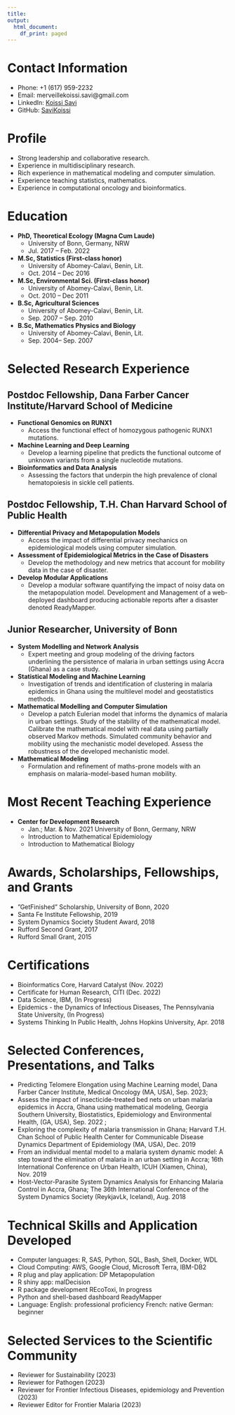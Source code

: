 ```yaml
---
title: 
output: 
  html_document:
    df_print: paged
---
```


# Contact Information

- Phone: +1 (617) 959-2232
- Email: merveillekoissi.savi@gmail.com
- LinkedIn: [Koissi Savi](linkedin.com/in/Koissi Savi)
- GitHub: [SaviKoissi](github.com/SaviKoissi)

# Profile

- Strong leadership and collaborative research.
- Experience in multidisciplinary research.
- Rich experience in mathematical modeling and computer simulation.
- Experience teaching statistics, mathematics.
- Experience in computational oncology and bioinformatics.

# Education

- **PhD, Theoretical Ecology (Magna Cum Laude)**
  - University of Bonn, Germany, NRW
  - Jul. 2017 – Feb. 2022

- **M.Sc, Statistics (First-class honor)**
  - University of Abomey-Calavi, Benin, Lit.
  - Oct. 2014 – Dec 2016

- **M.Sc, Environmental Sci. (First-class honor)**
  - University of Abomey-Calavi, Benin, Lit.
  - Oct. 2010 – Dec 2011

- **B.Sc, Agricultural Sciences**
  - University of Abomey-Calavi, Benin, Lit.
  - Sep. 2007 – Sep. 2010

- **B.Sc, Mathematics Physics and Biology**
  - University of Abomey-Calavi, Benin, Lit.
  - Sep. 2004– Sep. 2007

# Selected Research Experience

## Postdoc Fellowship, Dana Farber Cancer Institute/Harvard School of Medicine

- **Functional Genomics on RUNX1**
  - Access the functional effect of homozygous pathogenic RUNX1 mutations.

- **Machine Learning and Deep Learning**
  - Develop a learning pipeline that predicts the functional outcome of unknown variants from a single nucleotide mutations.

- **Bioinformatics and Data Analysis**
  - Assessing the factors that underpin the high prevalence of clonal hematopoiesis in sickle cell patients.

## Postdoc Fellowship, T.H. Chan Harvard School of Public Health

- **Differential Privacy and Metapopulation Models**
  - Access the impact of differential privacy mechanics on epidemiological models using computer simulation.

- **Assessment of Epidemiological Metrics in the Case of Disasters**
  - Develop the methodology and new metrics that account for mobility data in the case of disaster.

- **Develop Modular Applications**
  - Develop a modular software quantifying the impact of noisy data on the metapopulation model. Development and Management of a web-deployed dashboard producing actionable reports after a disaster denoted ReadyMapper.

## Junior Researcher, University of Bonn

- **System Modelling and Network Analysis**
  - Expert meeting and group modeling of the driving factors underlining the persistence of malaria in urban settings using Accra (Ghana) as a case study.

- **Statistical Modeling and Machine Learning**
  - Investigation of trends and identification of clustering in malaria epidemics in Ghana using the multilevel model and geostatistics methods.

- **Mathematical Modelling and Computer Simulation**
  - Develop a patch Eulerian model that informs the dynamics of malaria in urban settings. Study of the stability of the mathematical model. Calibrate the mathematical model with real data using partially observed Markov methods. Simulated community behavior and mobility using the mechanistic model developed. Assess the robustness of the developed mechanistic model.

- **Mathematical Modeling**
  - Formulation and refinement of maths-prone models with an emphasis on malaria-model-based human mobility.

# Most Recent Teaching Experience

- **Center for Development Research**
  - Jan.; Mar. & Nov. 2021 University of Bonn, Germany, NRW
  - Introduction to Mathematical Epidemiology
  - Introduction to Mathematical Biology

# Awards, Scholarships, Fellowships, and Grants

- ”GetFinished” Scholarship, University of Bonn, 2020
- Santa Fe Institute Fellowship, 2019
- System Dynamics Society Student Award, 2018
- Rufford Second Grant, 2017
- Rufford Small Grant, 2015

# Certifications

- Bioinformatics Core, Harvard Catalyst (Nov. 2022)
- Certificate for Human Research, CITI (Dec. 2022)
- Data Science, IBM, (In Progress)
- Epidemics - the Dynamics of Infectious Diseases, The Pennsylvania State University, (In Progress)
- Systems Thinking In Public Health, Johns Hopkins University, Apr. 2018

# Selected Conferences, Presentations, and Talks

- Predicting Telomere Elongation using Machine Learning model, Dana Farber Cancer Institute, Medical Oncology (MA, USA), Sep. 2023;
- Assess the impact of insecticide-treated bed nets on urban malaria epidemics in Accra, Ghana using mathematical modeling, Georgia Southern University, Biostatistics, Epidemiology and Environmental Health, (GA, USA), Sep. 2022 ;
- Exploring the complexity of malaria transmission in Ghana; Harvard T.H. Chan School of Public Health Center for Communicable Disease Dynamics Department of Epidemiology (MA, USA), Dec. 2019
- From an individual mental model to a malaria system dynamic model: A step toward the elimination of malaria in an urban setting in Accra; 16th International Conference on Urban Health, ICUH (Xiamen, China), Nov. 2019
- Host-Vector-Parasite System Dynamics Analysis for Enhancing Malaria Control in Accra, Ghana; The 36th International Conference of the System Dynamics Society (ReykjavLk, Iceland), Aug. 2018

# Technical Skills and Application Developed

- Computer languages: R, SAS, Python, SQL, Bash, Shell, Docker, WDL
- Cloud Computing: AWS, Google Cloud, Microsoft Terra, IBM-DB2
- R plug and play application: DP Metapopulation
- R shiny app: malDecision
- R package development REcoToxi, In progress
- Python and shell-based dashboard ReadyMapper
- Language: English: professional proficiency French: native German: beginner

# Selected Services to the Scientific Community

- Reviewer for Sustainability (2023)
- Reviewer for Pathogen (2023)
- Reviewer for Frontier Infectious Diseases, epidemiology and Prevention (2023)
- Reviewer Editor for Frontier Malaria (2023)
